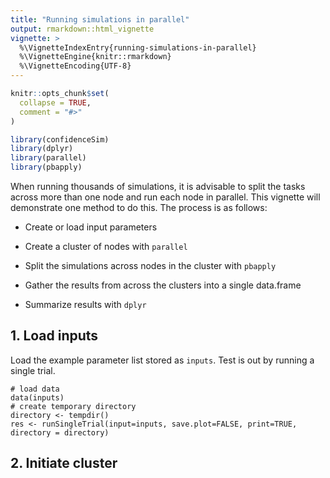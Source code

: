 ```yaml
---
title: "Running simulations in parallel"
output: rmarkdown::html_vignette
vignette: >
  %\VignetteIndexEntry{running-simulations-in-parallel}
  %\VignetteEngine{knitr::rmarkdown}
  %\VignetteEncoding{UTF-8}
---
```


```r
knitr::opts_chunk$set(
  collapse = TRUE,
  comment = "#>"
)
```

```r
library(confidenceSim)
library(dplyr)
library(parallel)
library(pbapply)
```

When running thousands of simulations, it is advisable to split the tasks across more than one node and run each node in parallel. This vignette will demonstrate one method to do this. The process is as follows:

-   Create or load input parameters

-   Create a cluster of nodes with `parallel`

-   Split the simulations across nodes in the cluster with `pbapply`

-   Gather the results from across the clusters into a single data.frame

-   Summarize results with `dplyr`

## 1. Load inputs

Load the example parameter list stored as `inputs`. Test is out by running a single trial.

```         
# load data
data(inputs)
# create temporary directory
directory <- tempdir()
res <- runSingleTrial(input=inputs, save.plot=FALSE, print=TRUE, directory = directory)
```

## 2.  Initiate cluster

```         
```
